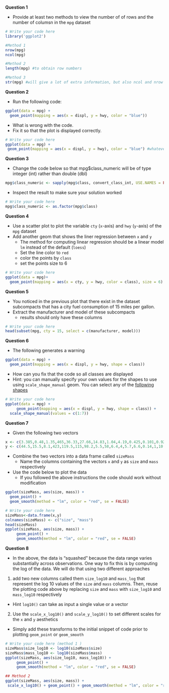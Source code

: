 **Question 1**

* Provide at least two methods to view the number of of rows and the number of columsn in the `mpg` dataset

```r
# Write your code here
library('ggplot2')

#Method 1
nrow(mpg)
ncol(mpg)

#Method 2
length(mpg) #to obtain row numbers

#Method 3
str(mpg) #will give a lot of extra information, but also ncol and nrow
```

**Question 2**

* Run the following code:
```R
ggplot(data = mpg) + 
  geom_point(mapping = aes(x = displ, y = hwy, color = "blue"))
```
* What is wrong with the code. 
* Fix it so that the plot is displayed correctly.

```r
# Write your code here
ggplot(data = mpg) + 
 geom_point(mapping = aes(x = displ, y = hwy), color = "blue") #whatever goes inside the parentheses would need to communicate a value from the data set. Conversely, whatever goes outside would be an aesthetic choice.
```

**Question 3**

* Change the code below so that mpg$class_numeric will be of type integer (int) rather than double (dbl)
```R
mpg$class_numeric <- sapply(mpg$class, convert_class_int, USE.NAMES = FALSE)
```
* Inspect the result to make sure your solution worked

```r
# Write your code here
mpg$class_numeric <- as.factor(mpg$class)
```

**Question 4** 

* Use a scatter plot to plot the variable `cty` (`x`-axis) and `hwy` (`y`-axis) of the `mpg` dataset
* Add another geom that shows the liner regression between `x` and `y`
  * The method for computing linear regression should be a linear model `lm` instead of the default (`loess`)
  * Set the line color to `red`
  * color the points by `class` 
  * set the points size to 6

```r
# Write your code here
ggplot(data = mpg)+
  geom_point(mapping = aes(x = cty, y = hwy, color = class), size = 6) + geom_smooth(mapping = aes(x = cty, y = hwy), method = lm, color = "red")
```
**Question 5** 

* You noticed in the previous plot that there exist in the dataset subcompacts that has a city fuel consumption of 15 miles per gallon.
* Extract the manufacturer and model of these subcompacts
  * results should only have these columns

```r
# Write your code here
head(subset(mpg, cty = 15, select = c(manufacturer, model)))

```

**Question 6**

* The following generates a warning
```R
ggplot(data = mpg) + 
  geom_point(mapping = aes(x = displ, y = hwy, shape = class))
```

* How can you fix that the code so all classes are displayed
* Hint: you can manually specify your own values for the shapes to use using `scale_shape_manual` geom.  You can select any of the [following shapes](https://ggplot2.tidyverse.org/articles/ggplot2-specs_files/figure-html/unnamed-chunk-7-1.png)

```r
# Write your code here
ggplot(data = mpg) +
     geom_point(mapping = aes(x = displ, y = hwy, shape = class)) +
  scale_shape_manual(values = c(1:7))
```

**Question 7**

* Given the following two vectors

```R
x <- c(3.385,0.48,1.35,465,36.33,27.66,14.83,1.04,4.19,0.425,0.101,0.92,1,0.005,0.06,3.5,2,1.7,2547,0.023,187.1,521,0.785,10,3.3,0.2,1.41,529,207,85,0.75,62,6654,3.5,6.8,35,4.05,0.12,0.023,0.01,1.4,250,2.5,55.5,100,52.16,10.55,0.55,60,3.6,4.288,0.28,0.075,0.122,0.048,192,3,160,0.9,1.62,0.104,4.235)
y <- c(44.5,15.5,8.1,423,119.5,115,98.2,5.5,58,6.4,4,5.7,6.6,0.14,1,10.8,12.3,6.3,4603,0.3,419,655,3.5,115,25.6,5,17.5,680,406,325,12.3,1320,5712,3.9,179,56,17,1,0.4,0.25,12.5,490,12.1,175,157,440,179.5,2.4,81,21,39.2,1.9,1.2,3,0.33,180,25,169,2.6,11.4,2.5,50.4)
```
* Combine the two vectors into a data frame called `sizeMass`
  * Name the columns containing the vectors `x` and `y` as `size` and `mass` respectively 

* Use the code below to plot the data
  * If you followed the above instructions the code should work without modification

```R
ggplot(sizeMass, aes(size, mass)) +
  geom_point() +
  geom_smooth(method = "lm", color = "red", se = FALSE)

```  

```r
# Write your code here
sizeMass<-data.frame(x,y)
colnames(sizeMass) <- c("size", "mass")
head(sizeMass)
ggplot(sizeMass, aes(size, mass)) +
     geom_point() +
     geom_smooth(method = "lm", color = "red", se = FALSE)
```

**Question 8** 

* In the above, the data is "squashed" because the data range varies substantially across observations. One way to fix this is by computing the log of the data. We will do that using two different approaches

1. add two new columns called them `size_log10` and `mass_log` that represent the log 10 values of the `size` and `mass` columns. Then, reuse the plotting code above by replacing `size` and `mass` with `size_log10` and `mass_log10` respectively
  * Hint `log10()` can take as input a single value or a vector

2. Use the `scale_x_log10()` and `scale_y_log10()` to set different scales for the `x` and `y` aesthetics
  * Simply add these transforms to the initial snippet of code prior to plotting `geom_point` or `geom_smooth`

```r
# Write your code here (method 1 )
sizeMass$size_log10 <- log10(sizeMass$size)
sizeMass$mass_log10 <- log10(sizeMass$mass)
ggplot(sizeMass, aes(size_log10, mass_log10)) +
     geom_point() +
     geom_smooth(method = "lm", color = "red", se = FALSE)

```
``` r
## Method 2
ggplot(sizeMass, aes(size, mass)) +
 scale_x_log10() + geom_point() + geom_smooth(method = "lm", color = "red", se = FALSE)
```
